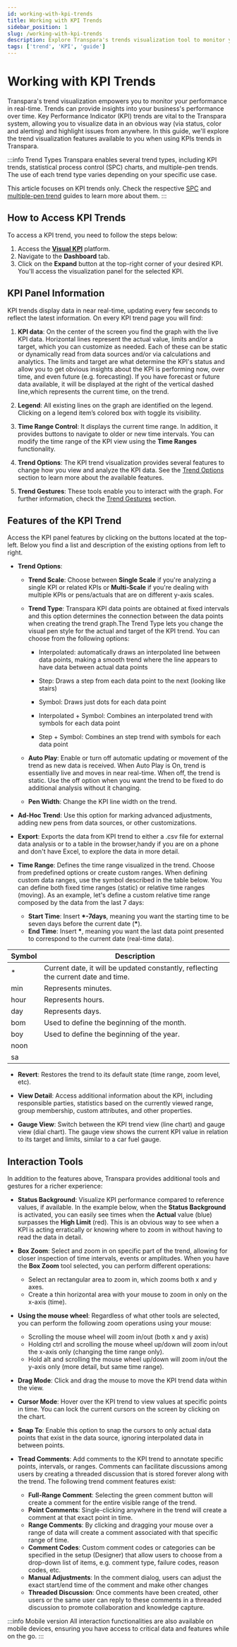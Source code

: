 ```yaml
---
id: working-with-kpi-trends
title: Working with KPI Trends
sidebar_position: 1
slug: /working-with-kpi-trends
description: Explore Transpara's trends visualization tool to monitor your business's real-time performance, focusing on Key Performance Indicator (KPI) trends. Learn how to access KPI trends, navigate the KPI panel, and utilize interactive tools for a comprehensive analysis.
tags: ['trend', 'KPI', 'guide']
---
```



# Working with KPI Trends

Transpara's trend visualization empowers you to monitor your performance in real-time. Trends can provide insights into your business's performance over time. Key Performance Indicator (KPI) trends are vital to the Transpara system, allowing you to visualize data in an obvious way (via status, color and alerting) and highlight issues from anywhere. In this guide, we'll explore the trend visualization features available to you when using KPIs trends in Transpara.

:::info Trend Types
Transpara enables several trend types, including KPI trends, statistical process control (SPC) charts, and multiple-pen trends. The use of each trend type varies depending on your specific use case.

This article focuses on KPI trends only. Check the respective [SPC](#) and [multiple-pen trend](#) guides to learn more about them.
:::

## How to Access KPI Trends

To access a KPI trend, you need to follow the steps below:

1. Access the [**Visual KPI**](#) platform.
2. Navigate to the **Dashboard** tab.
3. Click on the **Expand** button at the top-right corner of your desired KPI. You'll access the visualization panel for the selected KPI.

<StylizedImage
  imgURL="img/transpara/expand-btn.png"
  alt="KPI panel expand button"
  wSize="600px"
/>

## KPI Panel Information

KPI trends display data in near real-time, updating every few seconds to reflect the latest information. On every KPI trend page you will find:

1. **KPI data**: On the center of the screen you find the graph with the live KPI data. Horizontal lines represent the actual value, limits and/or a target, which you can customize as needed. Each of these can be static or dynamically read from data sources and/or via calculations and analytics. The limits and target are what determine the KPI's status and allow you to get obvious insights about the KPI is performing now, over time, and even future (e.g. forecasting). If you have forecast or future data available, it will be displayed at the right of the vertical dashed line,which represents the current time, on the trend.

2. **Legend**: All existing lines on the graph are identified on the legend. Clicking on a legend item’s colored box with toggle its visibility.

3. **Time Range Control**: It displays the current time range. In addition, it provides buttons to navigate to older or new time intervals. You can modify the time range of the KPI view using the **Time Ranges** functionality.

4. **Trend Options**: The KPI trend visualization provides several features to change how you view and analyze the KPI data. See the [Trend Options](#features-of-the-kpi-trend) section to learn more about the available features.

5. **Trend Gestures**: These tools enable you to interact with the graph. For further information, check the [Trend Gestures](#trend-gestures) section.

<StylizedImage
  imgURL="img/transpara/kpi-panel.png"
  alt="KPI panel available options"
  wSize="900px"
/>

## Features of the KPI Trend

Access the KPI panel features by clicking on the buttons located at the top-left. Below you find a list and description of the existing options from left to right.

- **Trend Options**:

  - **Trend Scale**: Choose between **Single Scale** if you're analyzing a single KPI or related KPIs or **Multi-Scale** if you're dealing with multiple KPIs or pens/actuals that are on different y-axis scales.

  - **Trend Type**: Transpara KPI data points are obtained at fixed intervals and this option determines the connection between the data points when creating the trend graph.The Trend Type lets you change the visual pen style for the actual and target of the KPI trend. You can choose from the following options:

    - Interpolated: automatically draws an interpolated line between data points, making a smooth trend where the line appears to have data between actual data points

    - Step: Draws a step from each data point to the next (looking like stairs)

    - Symbol: Draws just dots for each data point

    - Interpolated + Symbol: Combines an interpolated trend with symbols for each data point

    - Step + Symbol: Combines an step trend with symbols for each data point

  - **Auto Play**: Enable or turn off automatic updating or movement of the trend as new data is received. When Auto Play is On, trend is essentially live and moves in near real-time. When off, the trend is static. Use the off option when you want the trend to be fixed to do additional analysis without it changing.

  - **Pen Width**: Change the KPI line width on the trend.

- **Ad-Hoc Trend**: Use this option for marking advanced adjustments, adding new pens from data sources, or other customizations.

<StylizedImage
  imgURL="img/transpara/kpi-hand-trend.png"
  alt="Hoc Trend Panel"
  wSize="600px"
/>

- **Export**: Exports the data from KPI trend to either a .csv file for external data analysis or to a table in the browser,handy if you are on a phone and don't have Excel, to explore the data in more detail.

- **Time Range**: Defines the time range visualized in the trend. Choose from predefined options or create custom ranges. When defining custom data ranges, use the symbol described in the table below. You can define both fixed time ranges (static) or relative time ranges (moving). As an example, let's define a custom relative time range composed by the data from the last 7 days:
  - **Start Time**: Insert **\*-7days**, meaning you want the starting time to be seven days before the current date (**\***).
  - **End Time**: Insert **\***, meaning you want the last data point presented to correspond to the current date (real-time data).

<table>
  <thead>
    <tr>
      <th>Symbol</th>
      <th>Description</th>
    </tr>
  </thead>
  <tbody>
    <tr>
      <td>*</td>
      <td>
        Current date, it will be updated constantly, reflecting the current date
        and time.
      </td>
    </tr>
    <tr>
      <td>min</td>
      <td>Represents minutes.</td>
    </tr>
    <tr>
      <td>hour</td>
      <td>Represents hours.</td>
    </tr>
    <tr>
      <td>day</td>
      <td>Represents days.</td>
    </tr>
    <tr>
      <td>bom</td>
      <td>Used to define the beginning of the month.</td>
    </tr>
    <tr>
      <td>boy</td>
      <td>Used to define the beginning of the year.</td>
    </tr>
    <tr>
      <td>noon</td>
      <td></td>
    </tr>
    <tr>
      <td>sa</td>
      <td></td>
    </tr>
  </tbody>
</table>

- **Revert**: Restores the trend to its default state (time range, zoom level, etc).

- **View Detail**: Access additional information about the KPI, including responsible parties, statistics based on the currently viewed range, group membership, custom attributes, and other properties.

- **Gauge View**: Switch between the KPI trend view (line chart) and gauge view (dial chart). The gauge view shows the current KPI value in relation to its target and limits, similar to a car fuel gauge.

<StylizedImage
  imgURL="img/transpara/kpi-gauge-view.png"
  alt="Gauge view"
  wSize="600px"
/>

## Interaction Tools

In addition to the features above, Transpara provides additional tools and gestures for a richer experience:

- **Status Background**: Visualize KPI performance compared to reference values, if available. In the example below, when the **Status Background** is activated, you can easily see times when the **Actual** value (blue) surpasses the **High Limit** (red). This is an obvious way to see when a KPI is acting erratically or knowing where to zoom in without having to read the data in detail.

<StylizedImage
  imgURL="img/transpara/kpi-status-background.gif"
  alt="Status Background example"
  wSize="700px"
/>

- **Box Zoom**: Select and zoom in on specific part of the trend, allowing for closer inspection of time intervals, events or amplitudes. When you have the **Box Zoom** tool selected, you can perform different operations:

  - Select an rectangular area to zoom in, which zooms both x and y axes.
  - Create a thin horizontal area with your mouse to zoom in only on the x-axis (time).

<StylizedImage
  imgURL="img/transpara/new-box-zoom.gif"
  alt="Box zoom example"
  wSize="700px"
/>

- **Using the mouse wheel**: Regardless of what other tools are selected, you can perform the following zoom operations using your mouse:

  - Scrolling the mouse wheel will zoom in/out (both x and y axis)
  - Holding ctrl and scrolling the mouse wheel up/down will zoom in/out the x-axis only (changing the time range only).
  - Hold alt and scrolling the mouse wheel up/down will zoom in/out the y-axis only (more detail, but same time range).

<StylizedImage
  imgURL="img/transpara/new-kpi-zoom.gif"
  alt="Zoom example"
  wSize="700px"
/>

- **Drag Mode**: Click and drag the mouse to move the KPI trend data within the view.

<StylizedImage
  imgURL="img/transpara/kpi-move.gif"
  alt="Move example"
  wSize="700px"
/>

- **Cursor Mode**: Hover over the KPI trend to view values at specific points in time. You can lock the current cursors on the screen by clicking on the chart.

<StylizedImage
  imgURL="img/transpara/kpi-cursor-mode.gif"
  alt="Cursor mode example"
  wSize="700px"
/>

- **Snap To**: Enable this option to snap the cursors to only actual data points that exist in the data source, ignoring interpolated data in between points.

- **Tread Comments**: Add comments to the KPI trend to annotate specific points, intervals, or ranges. Comments can facilitate discussions among users by creating a threaded discussion that is stored forever along with the trend. The following trend comment features exist:

  - **Full-Range Comment**: Selecting the green comment button will create a comment for the entire visible range of the trend.
  - **Point Comments**: Single-clicking anywhere in the trend will create a comment at that exact point in time.
  - **Range Comments**: By clicking and dragging your mouse over a range of data will create a comment associated with that specific range of time.
  - **Comment Codes**: Custom comment codes or categories can be specified in the setup (Designer) that allow users to choose from a drop-down list of items, e.g. comment type, failure codes, reason codes, etc.
  - **Manual Adjustments**: In the comment dialog, users can adjust the exact start/end time of the comment and make other changes
  - **Threaded Discussion**: Once comments have been created, other users or the same user can reply to these comments in a threaded discussion to promote collaboration and knowledge capture.

:::info Mobile version
All interaction functionalities are also available on mobile devices, ensuring you have access to critical data and features while on the go.
:::

